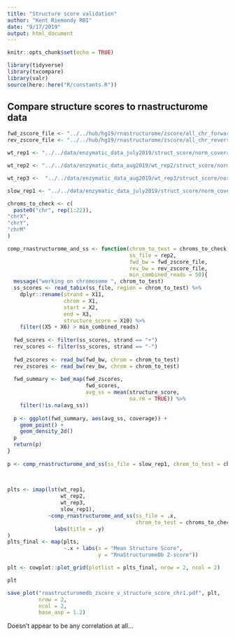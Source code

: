 ```yaml
---
title: "Structure score validation"
author: "Kent Riemondy RBI"
date: "9/17/2019"
output: html_document
---
```


```r
knitr::opts_chunk$set(echo = TRUE)
```


```r
library(tidyverse)
library(txcompare)
library(valr)
source(here::here("R/constants.R"))
```


## Compare structure scores to rnastructurome data


```r
fwd_zscore_file <- "../../hub/hg19/rnastructurome/zscore/all_chr_forward_zscore_hg19.bw"
rev_zscore_file <- "../../hub/hg19/rnastructurome/zscore/all_chr_reverse_zscore_hg19.bw"
```


```r
wt_rep1 <- "../../data/enzymatic_data_july2019/struct_score/norm_coverage/WT/single_files/WT.tsv.gz"

wt_rep2 <- "../../data/enzymatic_data_aug2019/wt_rep2/struct_score/norm_coverage/WT/single_files/WT.tsv.gz"

wt_rep3 <-  "../../data/enzymatic_data_aug2019/wt_rep3/struct_score/norm_coverage/WT/single_files/WT.tsv.gz"

slow_rep1 <- "../../data/enzymatic_data_july2019/struct_score/norm_coverage/Slow/single_files/Slow.tsv.gz"
```


```r

chroms_to_check <- c(
  paste0("chr", rep(1:22)),
"chrX",
"chrY",
"chrM"
)

comp_rnastructurome_and_ss <- function(chrom_to_test = chroms_to_check[20], 
                                       ss_file = rep2,
                                       fwd_bw = fwd_zscore_file,
                                       rev_bw = rev_zscore_file,
                                       min_combined_reads = 50){
  message("working on chromosome ", chrom_to_test)
  ss_scores <- read_tabix(ss_file, region = chrom_to_test) %>% 
    dplyr::rename(strand = X11,
                  chrom = X1,
                  start = X2, 
                  end = X3,
                  structure_score = X10) %>% 
    filter((X5 + X6) > min_combined_reads)
  
  fwd_scores <- filter(ss_scores, strand == "+")
  rev_scores <- filter(ss_scores, strand == "-")
  
  fwd_zscores <- read_bw(fwd_bw, chrom = chrom_to_test)
  rev_zscores <- read_bw(rev_bw, chrom = chrom_to_test)
  
  fwd_summary <- bed_map(fwd_zscores, 
                         fwd_scores,
                         avg_ss = mean(structure_score, 
                                       na.rm = TRUE)) %>% 
    filter(!is.na(avg_ss))
  
  p <- ggplot(fwd_summary, aes(avg_ss, coverage)) + 
    geom_point() +
    geom_density_2d() 
  p
  return(p)
}
  
p <- comp_rnastructurome_and_ss(ss_file = slow_rep1, chrom_to_test = chroms_to_check[1])
  

  
plts <- imap(lst(wt_rep1,
                 wt_rep2,
                 wt_rep3,
                 slow_rep1), 
             ~comp_rnastructurome_and_ss(ss_file = .x, 
                                         chrom_to_test = chroms_to_check[1]) +
               labs(title = .y)
)
plts_final <- map(plts, 
                  ~.x + labs(x = "Mean Structure Score", 
                             y = "RnaStructuromeDb Z-score"))

plt <- cowplot::plot_grid(plotlist = plts_final, nrow = 2, ncol = 2)

plt

save_plot("rnastructuromedb_zscore_v_structure_score_chr1.pdf", plt, 
          nrow = 2, 
          ncol = 2,
          base_asp = 1.2)
```


Doesn't appear to be any correlation at all...
